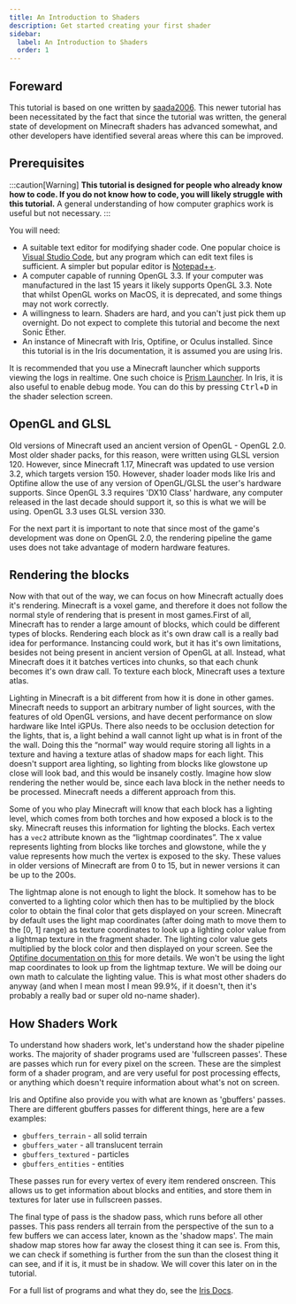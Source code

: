 ```yaml
---
title: An Introduction to Shaders
description: Get started creating your first shader
sidebar:
  label: An Introduction to Shaders
  order: 1
---
```


## Foreward
This tutorial is based on one written by [saada2006](https://saada2006.github.io/minecraft-shader-tutorials/). This newer tutorial has been necessitated by the fact that since the tutorial was written, the general state of development on Minecraft shaders has advanced somewhat, and other developers have identified several areas where this can be improved.

## Prerequisites
:::caution[Warning]
**This tutorial is designed for people who already know how to code. If you do not know how to code, you will likely struggle with this tutorial.** A general understanding of how computer graphics work is useful but not necessary.
:::

You will need:
- A suitable text editor for modifying shader code. One popular choice is [Visual Studio Code](https://code.visualstudio.com/), but any program which can edit text files is sufficient. A simpler but popular editor is [Notepad++](https://notepad-plus-plus.org/).
- A computer capable of running OpenGL 3.3. If your computer was manufactured in the last 15 years it likely supports OpenGL 3.3. Note that whilst OpenGL works on MacOS, it is deprecated, and some things may not work correctly.
- A willingness to learn. Shaders are hard, and you can't just pick them up overnight. Do not expect to complete this tutorial and become the next Sonic Ether.
- An instance of Minecraft with Iris, Optifine, or Oculus installed. Since this tutorial is in the Iris documentation, it is assumed you are using Iris.

It is recommended that you use a Minecraft launcher which supports viewing the logs in realtime. One such choice is [Prism Launcher](https://prismlauncher.org/).
In Iris, it is also useful to enable debug mode. You can do this by pressing <kbd>Ctrl</kbd>+<kbd>D</kbd> in the shader selection screen.


## OpenGL and GLSL

Old versions of Minecraft used an ancient version of OpenGL - OpenGL 2.0. Most older shader packs, for this reason, were written using GLSL version 120. However, since Minecraft 1.17, Minecraft was updated to use version 3.2, which targets version 150. However, shader loader mods like Iris and Optifine allow the use of any version of OpenGL/GLSL the user's hardware supports. Since OpenGL 3.3 requires 'DX10 Class' hardware, any computer released in the last decade should support it, so this is what we will be using. OpenGL 3.3 uses GLSL version 330.

For the next part it is important to note that since most of the game's development was done on OpenGL 2.0, the rendering pipeline the game uses does not take advantage of modern hardware features.

## Rendering the blocks

Now with that out of the way, we can focus on how Minecraft actually does it's rendering. Minecraft is a voxel game, and therefore it does not follow the normal style of rendering that is present in most games.First of all, Minecraft has to render a large amount of blocks, which could be different types of blocks. Rendering each block as it's own draw call is a really bad idea for performance. Instancing could work, but it has it's own limitations, besides not being present in ancient version of OpenGL at all. Instead, what Minecraft does it it batches vertices into chunks, so that each chunk becomes it's own draw call. To texture each block, Minecraft uses a texture atlas.

Lighting in Minecraft is a bit different from how it is done in other games. Minecraft needs to support an arbitrary number of light sources, with the features of old OpenGL versions, and have decent performance on slow hardware like Intel iGPUs. There also needs to be occlusion detection for the lights, that is, a light behind a wall cannot light up what is in front of the the wall. Doing this the “normal” way would require storing all lights in a texture and having a texture atlas of shadow maps for each light. This doesn't support area lighting, so lighting from blocks like glowstone up close will look bad, and this would be insanely costly. Imagine how slow rendering the nether would be, since each lava block in the nether needs to be processed. Minecraft needs a different approach from this.

Some of you who play Minecraft will know that each block has a lighting level, which comes from both torches and how exposed a block is to the sky. Minecraft reuses this information for lighting the blocks. Each vertex has a `vec2` attribute known as the “lightmap coordinates”. The x value represents lighting from blocks like torches and glowstone, while the y value represents how much the vertex is exposed to the sky. These values in older versions of Minecraft are from 0 to 15, but in newer versions it can be up to the 200s.

The lightmap alone is not enough to light the block. It somehow has to be converted to a lighting color which then has to be multiplied by the block color to obtain the final color that gets displayed on your screen. Minecraft by default uses the light map coordinates (after doing math to move them to the [0, 1] range) as texture coordinates to look up a lighting color value from a lightmap texture in the fragment shader. The lighting color value gets multiplied by the block color and then displayed on your screen. See the [Optifine documentation on this](https://github.com/sp614x/optifine/blob/15ef31064323d7e1c5959ab8f9e8a260f0750124/OptiFineDoc/doc/shaders.txt#L263) for more details. We won't be using the light map coordinates to look up from the lightmap texture. We will be doing our own math to calculate the lighting value. This is what most other shaders do anyway (and when I mean most I mean 99.9%, if it doesn't, then it's probably a really bad or super old no-name shader).

## How Shaders Work

To understand how shaders work, let's understand how the shader pipeline works. The majority of shader programs used are 'fullscreen passes'. These are passes which run for every pixel on the screen. These are the simplest form of a shader program, and are very useful for post processing effects, or anything which doesn't require information about what's not on screen.

Iris and Optifine also provide you with what are known as 'gbuffers' passes. There are different gbuffers passes for different things, here are a few examples:
- `gbuffers_terrain` - all solid terrain
- `gbuffers_water` - all translucent terrain
- `gbuffers_textured` - particles
- `gbuffers_entities` - entities

These passes run for every vertex of every item rendered onscreen. This allows us to get information about blocks and entities, and store them in textures for later use in fullscreen passes.

The final type of pass is the shadow pass, which runs before all other passes. This pass renders all terrain from the perspective of the sun to a few buffers we can access later, known as the 'shadow maps'. The main shadow map stores how far away the closest thing it can see is. From this, we can check if something is further from the sun than the closest thing it can see, and if it is, it must be in shadow. We will cover this later on in the tutorial.

For a full list of programs and what they do, see the [Iris Docs](https://shaders.properties/reference/programs/overview/).
